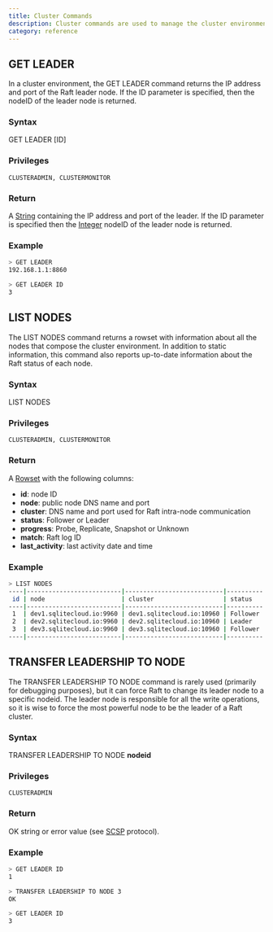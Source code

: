 ```yaml
---
title: Cluster Commands
description: Cluster commands are used to manage the cluster environment, such as listing nodes, getting the leader node, and transferring leadership to a specific node.
category: reference
---
```

## GET LEADER
In a cluster environment, the GET LEADER command returns the IP address and port of the Raft leader node. If the ID parameter is specified, then the nodeID of the leader node is returned.

### Syntax

GET LEADER [ID]

### Privileges

```
CLUSTERADMIN, CLUSTERMONITOR
```

### Return

A [String](https://github.com/sqlitecloud/sdk/blob/master/PROTOCOL.md) containing the IP address and port of the leader.
If the ID parameter is specified then the [Integer](https://github.com/sqlitecloud/sdk/blob/master/PROTOCOL.md) nodeID of the leader node is returned.

### Example

```bash
> GET LEADER
192.168.1.1:8860

> GET LEADER ID
3
```

## LIST NODES

The LIST NODES command returns a rowset with information about all the nodes that compose the cluster environment. In addition to static information, this command also reports up-to-date information about the Raft status of each node.

### Syntax

LIST NODES

### Privileges

```
CLUSTERADMIN, CLUSTERMONITOR
```

### Return

A [Rowset](https://github.com/sqlitecloud/sdk/blob/master/PROTOCOL.md) with the following columns:
* **id**: node ID
* **node**: public node DNS name and port
* **cluster**: DNS name and port used for Raft intra-node communication
* **status**: Follower or Leader
* **progress**: Probe, Replicate, Snapshot or Unknown
* **match**: Raft log ID
* **last_activity**: last activity date and time

### Example

```bash
> LIST NODES
----|--------------------------|---------------------------|----------|-----------|-------|---------------------|
 id | node                     | cluster                   | status   | progress  | match | last_activity       |
----|--------------------------|---------------------------|----------|-----------|-------|---------------------|
 1  | dev1.sqlitecloud.io:9960 | dev1.sqlitecloud.io:10960 | Follower | Replicate | 13463 | 2023-02-08 08:17:08 |
 2  | dev2.sqlitecloud.io:9960 | dev2.sqlitecloud.io:10960 | Leader   | Replicate | 13463 | 2023-02-08 08:17:08 |
 3  | dev3.sqlitecloud.io:9960 | dev3.sqlitecloud.io:10960 | Follower | Replicate | 13463 | 2023-02-08 08:17:08 |
----|--------------------------|---------------------------|----------|-----------|-------|---------------------|

```

## TRANSFER LEADERSHIP TO NODE

The TRANSFER LEADERSHIP TO NODE command is rarely used (primarily for debugging purposes), but it can force Raft to change its leader node to a specific nodeid. The leader node is responsible for all the write operations, so it is wise to force the most powerful node to be the leader of a Raft cluster.

### Syntax

TRANSFER LEADERSHIP TO NODE **nodeid**

### Privileges

```
CLUSTERADMIN
```

### Return

OK string or error value (see [SCSP](https://github.com/sqlitecloud/sdk/blob/master/PROTOCOL.md) protocol).

### Example

```bash
> GET LEADER ID
1

> TRANSFER LEADERSHIP TO NODE 3
OK

> GET LEADER ID
3
```
